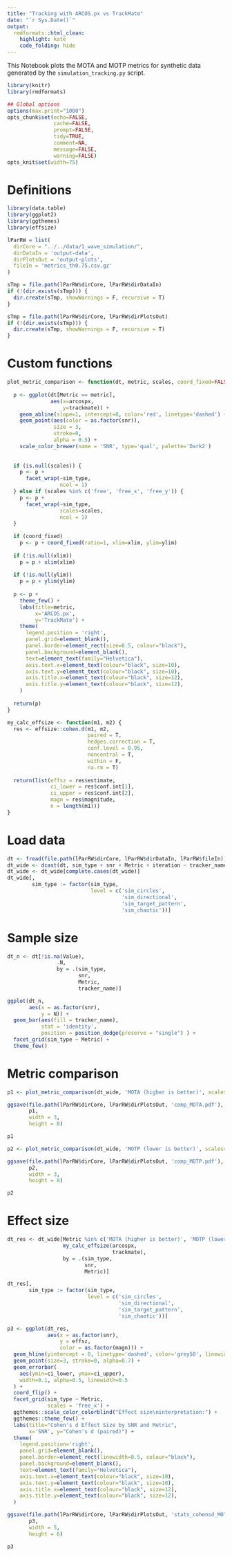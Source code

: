 ```yaml
---
title: "Tracking with ARCOS.px vs TrackMate"
date: "`r Sys.Date()`"
output:
  rmdformats::html_clean:
    highlight: kate
    code_folding: hide
---
```


This Notebook plots the MOTA and MOTP metrics for synthetic data generated by the `simulation_tracking.py` script.

```r
library(knitr)
library(rmdformats)

## Global options
options(max.print="1000")
opts_chunk$set(echo=FALSE,
               cache=FALSE,
               prompt=FALSE,
               tidy=TRUE,
               comment=NA,
               message=FALSE,
               warning=FALSE)
opts_knit$set(width=75)
```

# Definitions

```r
library(data.table)
library(ggplot2)
library(ggthemes)
library(effsize)

lParRW = list(
  dirCore = "../../data/1_wave_simulation/",
  dirDataIn = 'output-data',
  dirPlotsOut = 'output-plots',
  fileIn = 'metrics_th0.75.csv.gz'
)

sTmp = file.path(lParRW$dirCore, lParRW$dirDataIn)
if (!(dir.exists(sTmp))) {
  dir.create(sTmp, showWarnings = F, recursive = T)
}

sTmp = file.path(lParRW$dirCore, lParRW$dirPlotsOut)
if (!(dir.exists(sTmp))) {
  dir.create(sTmp, showWarnings = F, recursive = T)
}

```


# Custom functions

```r
plot_metric_comparison <- function(dt, metric, scales, coord_fixed=FALSE, xlim=NULL, ylim=NULL) {
  
  p <- ggplot(dt[Metric == metric], 
              aes(x=arcospx, 
                  y=trackmate)) +
    geom_abline(slope=1, intercept=0, color='red', linetype='dashed') +
    geom_point(aes(color = as.factor(snr)),
               size = 3, 
               stroke=0, 
               alpha = 0.5) +
    scale_color_brewer(name = 'SNR', type='qual', palette='Dark2')
  
  
  if (is.null(scales)) {
    p <- p +
      facet_wrap(~sim_type, 
                 ncol = 1)
  } else if (scales %in% c('free', 'free_x', 'free_y')) {
    p <- p +
      facet_wrap(~sim_type, 
                 scales=scales,
                 ncol = 1)
  }
  
  if (coord_fixed)
    p <- p + coord_fixed(ratio=1, xlim=xlim, ylim=ylim)
  
  if (!is.null(xlim))
    p = p + xlim(xlim)
  
  if (!is.null(ylim))
    p = p + ylim(ylim)
  
  p <- p + 
    theme_few() +
    labs(title=metric,
         x='ARCOS.px',
         y='TrackMate') +
    theme(
      legend.position = 'right',
      panel.grid=element_blank(),
      panel.border=element_rect(size=0.5, colour="black"),
      panel.background=element_blank(),
      text=element_text(family="Helvetica"),
      axis.text.x=element_text(colour="black", size=10),
      axis.text.y=element_text(colour="black", size=10),
      axis.title.x=element_text(colour="black", size=12),
      axis.title.y=element_text(colour="black", size=12),
    )
  
  return(p)
}

my_calc_effsize <- function(m1, m2) {
  res <- effsize::cohen.d(m1, m2,
                          paired = T, 
                          hedges.correction = T,
                          conf.level = 0.95, 
                          noncentral = T, 
                          within = F, 
                          na.rm = T)
  
  return(list(effsz = res$estimate,
              ci_lower = res$conf.int[1],
              ci_upper = res$conf.int[2],
              magn = res$magnitude,
              n = length(m1)))
}
```

# Load data

```r
dt <- fread(file.path(lParRW$dirCore, lParRW$dirDataIn, lParRW$fileIn))
dt_wide <- dcast(dt, sim_type + snr + Metric + iteration ~ tracker_name, value.var = 'Value')
dt_wide <- dt_wide[complete.cases(dt_wide)]
dt_wide[,
        sim_type := factor(sim_type, 
                           level = c('sim_circles',
                                     'sim_directional',
                                     'sim_target_pattern',
                                     'sim_chaotic'))]
```


# Sample size

```r
dt_n <- dt[!is.na(Value), 
                .N, 
                by = .(sim_type, 
                       snr, 
                       Metric,
                       tracker_name)]
```

```r
ggplot(dt_n,
       aes(x = as.factor(snr),
           y = N)) +
  geom_bar(aes(fill = tracker_name),
           stat = 'identity',
           position = position_dodge(preserve = "single") ) + 
  facet_grid(sim_type ~ Metric) +
  theme_few()
```


# Metric comparison

```r
p1 <- plot_metric_comparison(dt_wide, 'MOTA (higher is better)', scales = 'free_y')

ggsave(file.path(lParRW$dirCore, lParRW$dirPlotsOut, 'comp_MOTA.pdf'),
       p1,
       width = 3,
       height = 8)

p1
```


```r
p2 <- plot_metric_comparison(dt_wide, 'MOTP (lower is better)', scales=NULL, coord_fixed=TRUE, xlim=c(0, .8), ylim=c(0, .8))

ggsave(file.path(lParRW$dirCore, lParRW$dirPlotsOut, 'comp_MOTP.pdf'),
       p2,
       width = 3,
       height = 8)

p2
```


# Effect size

```r
dt_res <- dt_wide[Metric %in% c('MOTA (higher is better)', 'MOTP (lower is better)') ,
                  my_calc_effsize(arcospx,
                                  trackmate),
                  by = .(sim_type,
                         snr,
                         Metric)]

dt_res[,
       sim_type := factor(sim_type, 
                          level = c('sim_circles',
                                    'sim_directional',
                                    'sim_target_pattern',
                                    'sim_chaotic'))]
```

```r
p3 <- ggplot(dt_res,
             aes(x = as.factor(snr),
                 y = effsz,
                 color = as.factor(magn))) +
  geom_hline(yintercept = 0, linetype='dashed', color='grey50', linewidth=0.5) +
  geom_point(size=3, stroke=0, alpha=0.7) +
  geom_errorbar(
    aes(ymin=ci_lower, ymax=ci_upper), 
    width=0.1, alpha=0.5, linewidth=0.5
  ) +
  coord_flip() +
  facet_grid(sim_type ~ Metric, 
             scales = 'free_x') +
  ggthemes::scale_color_colorblind("Effect size\ninterpretation:") + 
  ggthemes::theme_few() +
  labs(title="Cohen's d Effect Size by SNR and Metric",
       x='SNR', y="Cohen's d (paired)") +
  theme(
    legend.position='right',
    panel.grid=element_blank(),
    panel.border=element_rect(linewidth=0.5, colour="black"),
    panel.background=element_blank(),
    text=element_text(family="Helvetica"),
    axis.text.x=element_text(colour="black", size=10),
    axis.text.y=element_text(colour="black", size=10),
    axis.title.x=element_text(colour="black", size=12),
    axis.title.y=element_text(colour="black", size=12),
  )

ggsave(file.path(lParRW$dirCore, lParRW$dirPlotsOut, 'stats_cohensd_MOTA-MOTP.pdf'),
       p3,
       width = 5,
       height = 6)

p3
```

